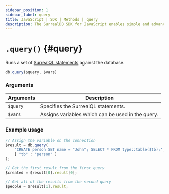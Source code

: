 ```yaml
---
sidebar_position: 1
sidebar_label: query
title: JavaScript | SDK | Methods | query
description: The SurrealDB SDK for JavaScript enables simple and advanced querying of a remote or embedded database.
---
```



# `.query()` {#query}

Runs a set of [SurrealQL statements](/docs/surrealql/) against the database.

```javascript title="Method Syntax"
db.query($query, $vars)
```

### Arguments
<table>
    <thead>
        <tr>
            <th colspan="2" scope="col">Arguments</th>
            <th colspan="2" scope="col">Description</th>
        </tr>
    </thead>
    <tbody>
        <tr>
            <td colspan="2" scope="row" data-label="Arguments">
                <code>$query</code>
                <Label label="required" />
            </td>
            <td colspan="2" scope="row" data-label="Description">
                Specifies the SurrealQL statements.
            </td>
        </tr>
        <tr>
            <td colspan="2" scope="row" data-label="Arguments">
                <code>$vars</code>
               <Label label="optional" />
            </td>
            <td colspan="2" scope="row" data-label="Description">
                Assigns variables which can be used in the query.
            </td>
        </tr>
    </tbody>
</table>

### Example usage
```javascript
// Assign the variable on the connection
$result = db.query(
	'CREATE person SET name = "John"; SELECT * FROM type::table($tb);',
	[ "tb" : "person" ]
);

// Get the first result from the first query
$created = $result[0].result[0];

// Get all of the results from the second query
$people = $result[1].result;
```